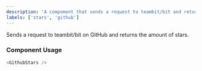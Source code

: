 ```yaml
---
description: 'A compoment that sends a request to teambit/bit and returns the amount of stars.'
labels: ['stars', 'github']
---
```



Sends a request to teambit/bit on GitHub and returns the amount of stars.

### Component Usage

```js live
<GithubStars />
```
